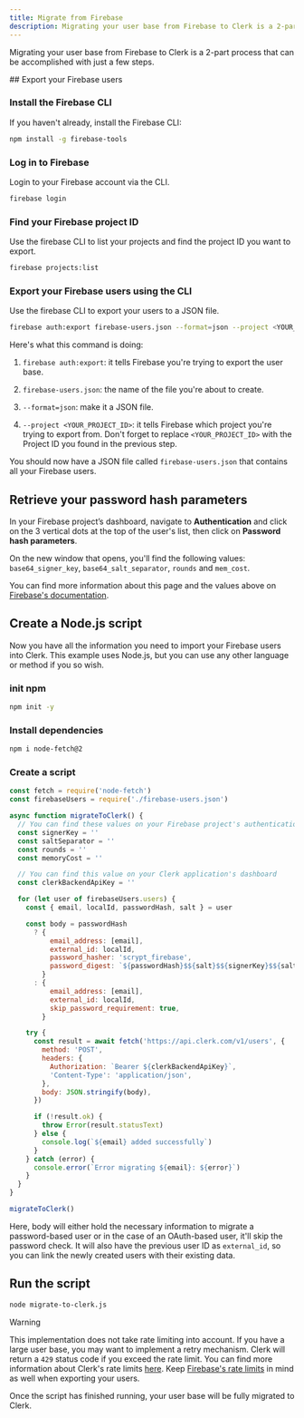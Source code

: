```yaml
---
title: Migrate from Firebase
description: Migrating your user base from Firebase to Clerk is a 2-part process that can be accomplished with just a few steps.
---
```


Migrating your user base from Firebase to Clerk is a 2-part process that can be accomplished with just a few steps.

<Steps>
  ## Export your Firebase users

  ### Install the Firebase CLI

  If you haven't already, install the Firebase CLI:

  ```bash {{ filename: 'terminal' }}
  npm install -g firebase-tools
  ```

  ### Log in to Firebase

  Login to your Firebase account via the CLI.

  ```bash {{ filename: 'terminal' }}
  firebase login
  ```

  ### Find your Firebase project ID

  Use the firebase CLI to list your projects and find the project ID you want to export.

  ```bash {{ filename: 'terminal' }}
  firebase projects:list
  ```

  ### Export your Firebase users using the CLI

  Use the firebase CLI to export your users to a JSON file.

  ```bash {{ filename: 'terminal' }}
  firebase auth:export firebase-users.json --format=json --project <YOUR_PROJECT_ID>
  ```

  Here's what this command is doing:

  1. `firebase auth:export`: it tells Firebase you're trying to export the user base.

  1. `firebase-users.json`: the name of the file you're about to create.

  1. `--format=json`: make it a JSON file.

  1. `--project <YOUR_PROJECT_ID>`: it tells Firebase which project you're trying to export from. Don't forget to replace `<YOUR_PROJECT_ID>` with the Project ID you found in the previous step.

  You should now have a JSON file called `firebase-users.json` that contains all your Firebase users.

  ## Retrieve your password hash parameters

  In your Firebase project’s dashboard, navigate to **Authentication** and click on the 3 vertical dots at the top of the user's list, then click on **Password hash parameters**.

  On the new window that opens, you'll find the following values: `base64_signer_key`, `base64_salt_separator`, `rounds` and `mem_cost`.

  You can find more information about this page and the values above on [Firebase's documentation](https://firebaseopensource.com/projects/firebase/scrypt/).

  ## Create a Node.js script

  Now you have all the information you need to import your Firebase users into Clerk. This example uses Node.js, but you can use any other language or method if you so wish.

  ### init npm

  ```bash {{ filename: 'terminal' }}
  npm init -y
  ```

  ### Install dependencies

  ```bash {{ filename: 'terminal' }}
  npm i node-fetch@2
  ```

  ### Create a script

  ```js {{ filename: 'migrate-to-clerk.js' }}
  const fetch = require('node-fetch')
  const firebaseUsers = require('./firebase-users.json')

  async function migrateToClerk() {
    // You can find these values on your Firebase project's authentication settings
    const signerKey = ''
    const saltSeparator = ''
    const rounds = ''
    const memoryCost = ''

    // You can find this value on your Clerk application's dashboard
    const clerkBackendApiKey = ''

    for (let user of firebaseUsers.users) {
      const { email, localId, passwordHash, salt } = user

      const body = passwordHash
        ? {
            email_address: [email],
            external_id: localId,
            password_hasher: 'scrypt_firebase',
            password_digest: `${passwordHash}$${salt}$${signerKey}$${saltSeparator}$${rounds}$${memoryCost}`,
          }
        : {
            email_address: [email],
            external_id: localId,
            skip_password_requirement: true,
          }

      try {
        const result = await fetch('https://api.clerk.com/v1/users', {
          method: 'POST',
          headers: {
            Authorization: `Bearer ${clerkBackendApiKey}`,
            'Content-Type': 'application/json',
          },
          body: JSON.stringify(body),
        })

        if (!result.ok) {
          throw Error(result.statusText)
        } else {
          console.log(`${email} added successfully`)
        }
      } catch (error) {
        console.error(`Error migrating ${email}: ${error}`)
      }
    }
  }

  migrateToClerk()
  ```

  Here, body will either hold the necessary information to migrate a password-based user or in the case of an OAuth-based user, it'll skip the password check. It will also have the previous user ID as `external_id`, so you can link the newly created users with their existing data.

  ## Run the script

  ```bash {{ filename: 'terminal' }}
  node migrate-to-clerk.js
  ```

  > [!WARNING]
  > This implementation does not take rate limiting into account. If you have a large user base, you may want to implement a retry mechanism. Clerk will return a `429` status code if you exceed the rate limit. You can find more information about Clerk's rate limits [here](/docs/backend-requests/resources/rate-limits). Keep [Firebase's rate limits](https://firebase.google.com/docs/functions/quotas) in mind as well when exporting your users.

  Once the script has finished running, your user base will be fully migrated to Clerk.
</Steps>
